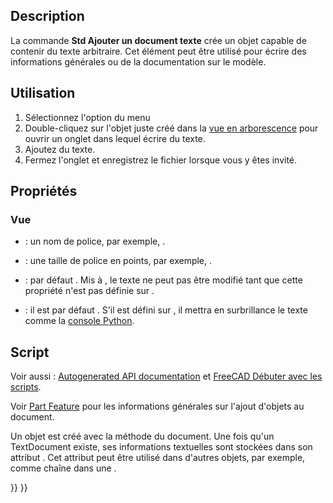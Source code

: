 <languages/>

{{Docnav/fr
|[[Std_ViewScreenShot/fr|Capture d'écran]]
|[[Std_DemoMode/fr|Vue en rotation]]
|[[Std_Tools_Menu/fr|Menu Outils]]
|IconL=Std_ViewScreenShot.svg
|IconR=Std_DemoMode.svg
|IconC=Freecad.svg
}}

{{GuiCommand/fr
|Name=Std TextDocument
|Name/fr=Std Ajouter un document texte
|MenuLocation=Outils → Ajouter un document texte
|Workbenches=Tous
|Version=0.19
|SeeAlso=[[Draft_ShapeString/fr|Draft Formes à partir de texte]], [[Draft_Text/fr|Draft Texte]]
}}

<span id="Description"></span>
== Description ==

La commande '''Std Ajouter un document texte''' crée un objet capable de contenir du texte arbitraire. Cet élément peut être utilisé pour écrire des informations générales ou de la documentation sur le modèle.

<span id="Usage"></span>
==Utilisation==

# Sélectionnez l'option {{StdMenu|Outils → [[Image:Std_TextDocument.svg|16px]] Ajouter un document texte}} du menu
# Double-cliquez sur l'objet juste créé dans la [[Tree_view/fr|vue en arborescence]] pour ouvrir un onglet dans lequel écrire du texte.
# Ajoutez du texte.
# Fermez l'onglet et enregistrez le fichier lorsque vous y êtes invité.

<span id="Properties"></span>
== Propriétés ==

<span id="View"></span>
=== Vue ===

{{TitleProperty|Editor}}

* {{PropertyView/fr|Font Name|Font}} : un nom de police, par exemple, {{Value|Ubuntu Mono}}.
* {{PropertyView/fr|Font Size|Float}} : une taille de police en points, par exemple, {{Value|11}}.
* {{PropertyView/fr|Read Only|Bool}} : par défaut {{FALSE}}. Mis à {{TRUE}}, le texte ne peut pas être modifié tant que cette propriété n'est pas définie sur {{FALSE}}.
* {{PropertyView/fr|Syntax Highlighter|Enumeration}} : il est par défaut {{Value|None}}. S'il est défini sur {{Value|Python}}, il mettra en surbrillance le texte comme la [[Python_console/fr|console Python]].

<span id="Scripting"></span>
== Script ==

Voir aussi : [https://freecad.github.io/SourceDoc/ Autogenerated API documentation] et [[FreeCAD_Scripting_Basics/fr|FreeCAD Débuter avec les scripts]].

Voir [[Part_Feature/fr|Part Feature]] pour les informations générales sur l'ajout d'objets au document.

Un objet {{incode|App::TextDocument}} est créé avec la méthode {{incode|addObject()}} du document. Une fois qu'un TextDocument existe, ses informations textuelles sont stockées dans son attribut {{incode|Text}}. Cet attribut peut être utilisé dans d'autres objets, par exemple, comme chaîne dans une {{Button|[[Image:Draft_ShapeString.svg|16px]] [[Draft_ShapeString/fr|Draft Forme à partir d'un texte]]}}.

{{Code|code=
import FreeCAD as App
import Draft

doc = App.newDocument()
obj = doc.addObject("App::TextDocument", "Text_document")
obj.Text = "textual information"
doc.recompute()

obj2 = Draft.makeShapeString(obj.Text, "/usr/share/fonts/truetype/dejavu/DejaVuSans.ttf", 10)
doc.recompute()
}}


{{Docnav/fr
|[[Std_ViewScreenShot/fr|Capture d'écran]]
|[[Std_DemoMode/fr|Vue en rotation]]
|[[Std_Tools_Menu/fr|Menu Outils]]
|IconL=Std_ViewScreenShot.svg
|IconR=Std_DemoMode.svg
|IconC=Freecad.svg
}}

{{Std_Base_navi{{#translation:}}}}
{{Userdocnavi{{#translation:}}}}
